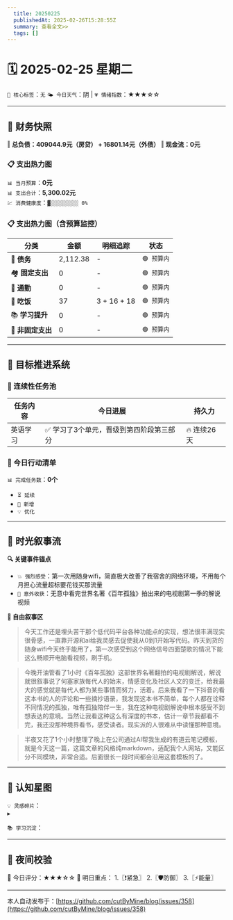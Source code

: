 ```yaml
---
  title: 20250225
  publishedAt: 2025-02-26T15:28:55Z
  summary: 查看全文>>
  tags: []
---
```


# 🗓️ 2025-02-25 星期二
`🔑 核心标签`：`无`
`🌤️ 今日天气`：阴 | `💗 情绪指数`：★★★☆☆  

---

## 💸 **财务快照**
‖ **总负债：409044.9元（房贷） + 16801.14元（外债）**
‖ **现金流：0元**

### 📋 支出热力图

`📊 当月预算`：**0元**  
`📊 支出合计`：**5,300.02元**  
`💹 消费健康度`：`▓░░░░░░░░░ 0%`  
### 📋 支出热力图（含预算监控）
| 分类         | 金额    | 明细追踪                  | 状态           |
|--------------|---------|---------------------------|----------------|
| 🏦 **债务**    | 2,112.38   | -  | `🟢 预算内`   |
| 🏘️ **固定支出** | 0     | -     | `🟢 预算内`     |
| 🚌 **通勤**     | 0      | -          | `🟢 预算内`     |
| 🍜 **吃饭**     | 37     | 3 + 16 + 18      | `🟢 预算内`   |
| 📚 **学习提升** | 0      | -       | `🟢 预算内`     |
| 🎲 **非固定支出** | 0     | -      | `🟢 预算内`  |


---

## 🎯 **目标推进系统**

### 🔄 连续性任务池
| 任务内容                | 今日进展          | 持久力     |
|-------------------------|-------------------|------------|
| 英语学习         | ✅ 学习了3个单元，晋级到第四阶段第三部分 | 🔥 连续26天  |

### 📌 今日行动清单

`📊 完成任务数`：**0个**  
- `⏳ 延续` 
- `🚩 新增` 
- `💡 优化` 

---

## 🌊 **时光叙事流**
**🔍 关键事件锚点**  
- `💥 强烈感受`：第一次用随身wifi，简直极大改善了我宿舍的网络环境，不用每个月担心流量超标要花钱买那流量  
- `🎉 意外收获`：无意中看完世界名著《百年孤独》拍出来的电视剧第一季的解说视频  

**📖 自由叙事区**  
> 今天工作还是埋头苦干那个低代码平台各种功能点的实现，想法很丰满现实很骨感，一直靠开源和ai给我灵感去促使我从0到1开始写代码。昨天到货的随身wifi今天终于能用了，第一次感受到这个网络信号四面楚歌的情况下能这么畅顺开电脑看视频，刷手机。

> 今晚开油管看了1小时《百年孤独》这部世界名著翻拍的电视剧解说，解说就很叙事说了何塞家族每代人的始末，情感变化及社区人文的变迁，给我最大的感觉就是每代人都为某些事情而努力，活着。后来我看了一下抖音的看这本书的人的评论和一些摘抄语录，我发现这本书不简单，每个人都在诠释不同情况的孤独，唯有孤独陪伴一生，我在这种电视剧解说中根本感受不到想表达的意境。当然让我看这种这么有深度的书本，估计一章节我都看不完，我还没那种境界看书，感受读者。现实派的人很难从中读懂那种意境。

> 半夜又花了1个小时整理了晚上在公司通过AI帮我生成的有道云笔记模板，就是今天这一篇，这篇文章的风格纯markdown，适配我个人网站，又能区分不同模块，非常合适。后面很长一段时间都会沿用这套模板的了。


---

## 🌌 **认知星图**
`💡 灵感碎片`：  
▸ 


`📚 学习沉淀`：  
> 

---

## 🌃 夜间校验
🌠 今日评分：★★★☆☆
🚀 明日重点：
1.〖❗紧急〗
2.〖🛡️防御〗
3.〖⚡能量〗


---
本人自动发布于：[https://github.com/cutByMine/blog/issues/358](https://github.com/cutByMine/blog/issues/358)
